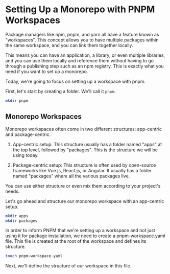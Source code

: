 # Setting Up a Monorepo with PNPM Workspaces

Package managers like npm, pnpm, and yarn all have a feature known as "workspaces". This concept allows you to have multiple packages within the same workspace, and you can link them together locally.

This means you can have an application, a library, or even multiple libraries, and you can use them locally and reference them without having to go through a publishing step such as an npm registry. This is exactly what you need if you want to set up a monorepo.

Today, we're going to focus on setting up a workspace with pnpm.

First, let's start by creating a folder. We'll call it `pnpm`.

```bash
mkdir pnpm
```

## Monorepo Workspaces

Monorepo workspaces often come in two different structures: app-centric and package-centric.

1. App-centric setup: This structure usually has a folder named "apps" at the top level, followed by "packages". This is the structure we will be using today.

2. Package-centric setup: This structure is often used by open-source frameworks like Vue.js, React.js, or Angular. It usually has a folder named "packages" where all the various packages live.

You can use either structure or even mix them according to your project's needs.

Let's go ahead and structure our monorepo workspace with an app-centric setup.

```bash
mkdir apps
mkdir packages
```

In order to inform PNPM that we're setting up a workspace and not just using it for package installation, we need to create a pnpm-workspace.yaml file. This file is created at the root of the workspace and defines its structure.

```bash
touch pnpm-workspace.yaml
```

Next, we'll define the structure of our workspace in this file.
